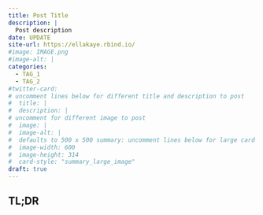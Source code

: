 ```yaml
---
title: Post Title
description: |
  Post description
date: UPDATE
site-url: https://ellakaye.rbind.io/
#image: IMAGE.png
#image-alt: |
categories:
  - TAG_1
  - TAG_2
#twitter-card: 
# uncomment lines below for different title and description to post
#  title: |
#  description: |
# uncomment for different image to post
#  image: |
#  image-alt: |
#  defaults to 500 x 500 summary: uncomment lines below for large card
#  image-width: 600 
#  image-height: 314
#  card-style: "summary_large_image" 
draft: true
---
```



## TL;DR